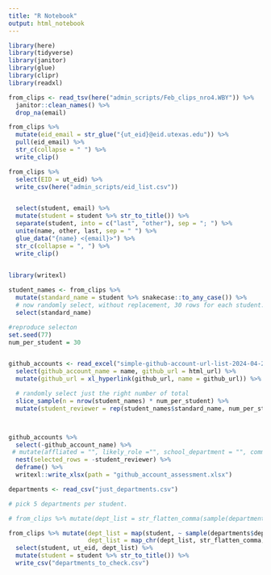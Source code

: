 ```yaml
---
title: "R Notebook"
output: html_notebook
---
```


```r
library(here)
library(tidyverse)
library(janitor)
library(glue)
library(clipr)
library(readxl)
```

```r
from_clips <- read_tsv(here("admin_scripts/Feb_clips_nro4.WBY")) %>% 
  janitor::clean_names() %>% 
  drop_na(email)

from_clips %>% 
  mutate(eid_email = str_glue("{ut_eid}@eid.utexas.edu")) %>% 
  pull(eid_email) %>%
  str_c(collapse = " ") %>%
  write_clip()

from_clips %>% 
  select(EID = ut_eid) %>%
  write_csv(here("admin_scripts/eid_list.csv"))


  select(student, email) %>% 
  mutate(student = student %>% str_to_title()) %>% 
  separate(student, into = c("last", "other"), sep = "; ") %>% 
  unite(name, other, last, sep = " ") %>% 
  glue_data("{name} <{email}>") %>% 
  str_c(collapse = ", ") %>% 
  write_clip()
  
```
```r
library(writexl)

student_names <- from_clips %>% 
  mutate(standard_name = student %>% snakecase::to_any_case()) %>% 
  # now randomly select, without replacement, 30 rows for each student.
  select(standard_name)

#reproduce selecton
set.seed(77) 
num_per_student = 30


github_accounts <- read_excel("simple-github-account-url-list-2024-04-22.xlsx") %>% 
  select(github_account_name = name, github_url = html_url) %>% 
  mutate(github_url = xl_hyperlink(github_url, name = github_url)) %>%

  # randomly select just the right number of total 
  slice_sample(n = nrow(student_names) * num_per_student) %>% 
  mutate(student_reviewer = rep(student_names$standard_name, num_per_student))



github_accounts %>% 
  select(-github_account_name) %>% 
 # mutate(affliated = "", likely_role ="", school_department = "", comment_e.g._personal_url = "") %>% 
  nest(selected_rows = -student_reviewer) %>% 
  deframe() %>%
  writexl::write_xlsx(path = "github_account_assessment.xlsx")
```


```r

departments <- read_csv("just_departments.csv")

# pick 5 departments per student.

# from_clips %>% mutate(dept_list = str_flatten_comma(sample(departments$dept_name, size = 5)))

from_clips %>% mutate(dept_list = map(student, ~ sample(departments$dept_name, size = 7)),
                      dept_list = map_chr(dept_list, str_flatten_comma)) %>% 
  select(student, ut_eid, dept_list) %>%
  mutate(student = student %>% str_to_title()) %>% 
  write_csv("departments_to_check.csv")
  


```